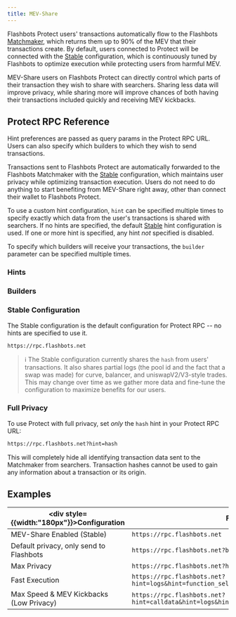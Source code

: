 ```yaml
---
title: MEV-Share
---
```



Flashbots Protect users' transactions automatically flow to the Flashbots [Matchmaker](/flashbots-mev-share/overview#what-is-a-matchmaker), which returns them up to 90% of the MEV that their transactions create. By default, users connected to Protect will be connected with the [Stable](/flashbots-protect/rpc/mev-share#stable-configuration) configuration, which is continuously tuned by Flashbots to optimize execution while protecting users from harmful MEV.

MEV-Share users on Flashbots Protect can directly control which parts of their transaction they wish to share with searchers. Sharing less data will improve privacy, while sharing more will improve chances of both having their transactions included quickly and receiving MEV kickbacks.

<ProtectButtonSelector />

## Protect RPC Reference

Hint preferences are passed as query params in the Protect RPC URL. Users can also specify which builders to which they wish to send transactions.

Transactions sent to Flashbots Protect are automatically forwarded to the Flashbots Matchmaker with the [Stable](/flashbots-protect/rpc/mev-share#stable-configuration) configuration, which maintains user privacy while optimizing transaction execution. Users do not need to do anything to start benefiting from MEV-Share right away, other than connect their wallet to Flashbots Protect.

To use a custom hint configuration, `hint` can be specified multiple times to specify exactly which data from the user's transactions is shared with searchers. If no hints are specified, the default [Stable](/flashbots-protect/rpc/mev-share#stable-configuration) hint configuration is used. If one or more hint is specified, any hint _not_ specified is disabled.

To specify which builders will receive your transactions, the `builder` parameter can be specified multiple times.

<RpcHints />

### Hints

<HintsTable />

### Builders

<Builders />

### Stable Configuration

The Stable configuration is the default configuration for Protect RPC -- no hints are specified to use it.

```txt
https://rpc.flashbots.net
```

> :information_source: The Stable configuration currently shares the `hash` from users' transactions. It also shares partial logs (the pool id and the fact that a swap was made) for curve, balancer, and uniswapV2/V3-style trades. This may change over time as we gather more data and fine-tune the configuration to maximize benefits for our users.

### Full Privacy

To use Protect with full privacy, set _only_ the `hash` hint in your Protect RPC URL:

```txt
https://rpc.flashbots.net?hint=hash
```

This will completely hide all identifying transaction data sent to the Matchmaker from searchers. Transaction hashes cannot be used to gain any information about a transaction or its origin.

## Examples

| <div style={{width:"180px"}}>Configuration</div>  | Flashbots Protect RPC URL |
| - | - |
| MEV-Share Enabled (Stable) | `https://rpc.flashbots.net` |
| Default privacy, only send to Flashbots | `https://rpc.flashbots.net?builder=flashbots` |
| Max Privacy | `https://rpc.flashbots.net?hint=hash` |
| Fast Execution | `https://rpc.flashbots.net?hint=logs&hint=function_selector&hint=contract_address&hint=hash` |
| Max Speed & MEV Kickbacks (Low Privacy) | `https://rpc.flashbots.net?hint=calldata&hint=logs&hint=function_selector&hint=contract_address&hint=hash` |
